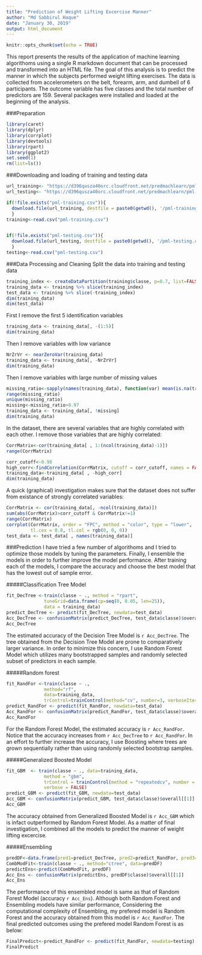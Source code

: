 ---
title: "Prediction of Weight Lifting Excercise Manner"
author: "Md Sabbirul Haque"
date: "January 30, 2019"
output: html_document
---

```{r setup, include=FALSE}
knitr::opts_chunk$set(echo = TRUE)
```

This report presents the results of the application of machine learning algorithoms  using a single R markdown document that can be processed and transformed into an HTML file. The goal of this analysis is to predict the manner in which the subjects performed weight lifting exercises. The data is collected from accelerometers on the belt, forearm, arm, and dumbell of 6 participants. The outcome variable has five classes and the total number of predictors are 159. Several packages were installed and loaded at the beginning of the analysis.

###Preparation
```{r, include=FALSE}
library(caret)
library(dplyr)
library(corrplot)
library(devtools)
library(rpart)
library(ggplot2)
set.seed(1)
rm(list=ls())
```

###Downloading and loading of training and testing data
```{r}
url_training<- "https://d396qusza40orc.cloudfront.net/predmachlearn/pml-training.csv"
url_testing<- "https://d396qusza40orc.cloudfront.net/predmachlearn/pml-testing.csv"

if(!file.exists("pml-training.csv")){
  download.file(url_training, destfile = paste0(getwd(), '/pml-training.csv'))
  }
training<-read.csv("pml-training.csv")


if(!file.exists("pml-testing.csv")){
  download.file(url_testing, destfile = paste0(getwd(), '/pml-testing.csv'))
  }
testing<-read.csv("pml-testing.csv")
```

###Data Processing and Cleaning
Split the data into training and testing data
```{r}
training_index <- createDataPartition(training$classe, p=0.7, list=FALSE)
training_data <- training %>% slice(training_index)
test_data <- training %>% slice(-training_index)
dim(training_data)
dim(test_data)
```

First I remove the first 5 identification variables
```{r}
training_data <- training_data[, -(1:5)]
dim(training_data)
```

Then I remove variables with low variance
```{r}
NrZrVr <- nearZeroVar(training_data)
training_data <- training_data[, -NrZrVr]
dim(training_data)
```

Then I remove variables with large number of missing values
```{r}
missing_ratio<-sapply(names(training_data), function(var) mean(is.na(training_data[ ,var])))
range(missing_ratio)
unique(missing_ratio)
missing<-missing_ratio>0.97
training_data <- training_data[, !missing]
dim(training_data)
```

In the dataset, there are several variables that are highly correlated with each other. I remove those variables that are highly correlated:
```{r}
CorrMatrix<-cor(training_data[ , 1:(ncol(training_data)-1)])
range(CorrMatrix)

corr_cutoff<-0.98
high_corr<-findCorrelation(CorrMatrix, cutoff = corr_cutoff, names = FALSE)
training_data<-training_data[ , -high_corr]
dim(training_data)
```

A quick (graphical) investigation makes sure that the dataset does not suffer from existance of strongly correlated variables:

```{r}
CorrMatrix <- cor(training_data[, -ncol(training_data)])
sum(abs(CorrMatrix)>corr_cutoff & CorrMatrix!=1)
range(CorrMatrix)
corrplot(CorrMatrix, order = "FPC", method = "color", type = "lower", 
         tl.cex = 0.8, tl.col = rgb(0, 0, 0))
test_data <- test_data[ , names(training_data)]
```

###Prediction
I have tried a few number of algorithoms and I tried to optimize those models by tuning the parameters. Finally, I ensemble the models in order to further improve the model performance. After training each of the models, I compare the accuracy and choose the best model that has the lowest out of sample error.

#####Classification Tree Model
```{r}
fit_DecTree <-train(classe ~ ., method = "rpart",
              tuneGrid=data.frame(cp=seq(0, 0.05, len=25)),
              data = training_data)
predict_DecTree <- predict(fit_DecTree, newdata=test_data)
Acc_DecTree <- confusionMatrix(predict_DecTree, test_data$classe)$overall[[1]]
Acc_DecTree
```
The estimated accuracy of the Decision Tree Model is `r Acc_DecTree`. The tree obtained from the Decision Tree Model are prone to comparatively larger variance. In order to minimize this concern, I use Random Forest Model which utilizes many bootstrapped samples and randomly selected subset of predictors in each sample.


#####Random forest
```{r}
fit_RandFor <-train(classe ~ .,
              method="rf",
              data=training_data, 
              trControl=trainControl(method="cv", number=3, verboseIter=FALSE))
predict_RandFor <- predict(fit_RandFor, newdata=test_data)
Acc_RandFor <- confusionMatrix(predict_RandFor, test_data$classe)$overall[[1]]
Acc_RandFor
```
For the Random Forest Model, the estimated accuracy is `r Acc_RandFor`. Notice that the accuracy increases from `r Acc_DecTree` to `r Acc_RandFor`. In an effort to further increase the accuracy, I use Boosting where trees are grown sequentially rather than using randomly selected bootstrap samples.

#####Generalized Boosted Model
```{r}
fit_GBM  <- train(classe ~ ., data=training_data,
              method = "gbm",
              trControl = trainControl(method = "repeatedcv", number = 5, repeats = 1),
              verbose = FALSE)
predict_GBM <- predict(fit_GBM, newdata=test_data)
Acc_GBM <- confusionMatrix(predict_GBM, test_data$classe)$overall[[1]]
Acc_GBM
```
The accuracy obtained from Generalized Boosted Model is `r Acc_GBM` which is infact outperformed by Random Forest Model. As a matter of final investigation, I combined all the models to predict the manner of weight lifting excercise.

#####Ensembling
```{r}
predDF<-data.frame(pred1=predict_DecTree, pred2=predict_RandFor, pred3=predict_GBM, classe=test_data$classe)
CombModFit<-train(classe ~ ., method="ctree", data=predDF)
predictEns<-predict(CombModFit, predDF)
Acc_Ens <- confusionMatrix(predictEns, predDF$classe)$overall[[1]]
Acc_Ens
```

The performance of this ensembled model is same as that of Random Forest Model (accuracy `r Acc_Ens`). Although both Random Forest and Ensembling models have similar performance, Considering the computational complexity of Ensembling, my prefered model is Random Forest and the accuracy obtained from this model is `r Acc_RandFor`. The final predicted outcomes using the prefered model Random Forest is as below:

```{r}
FinalPredict<-predict_RandFor <- predict(fit_RandFor, newdata=testing)
FinalPredict
```


